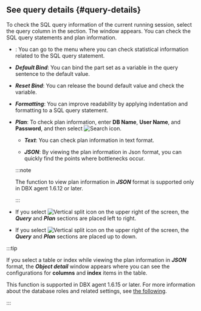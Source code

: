 ## See query details {#query-details}

To check the SQL query information of the current running session, select the <span class="uitext">query</span> column in the <Cmdname sid="active_sessions" className="uitext" /> section. The <Cmdname sid="TTL06224" className="uitext" /> window appears. You can check the SQL query statements and plan information.

<InDoc product="postgresql,postgresql-v1">

<ImgLang img="db-sql-details-postgresql.png" desc="SQL details" />

</InDoc>

<Xclude product="postgresql,postgresql-v1">

<ImgLang img="db-sql-details-common.png" desc="SQL details" />

</Xclude>

-   <Cmdname sid="BTN06225" className="uitext" />: You can go to the <Cmdname sid="statistics_sql" className="uitext" /> menu where you can check statistical information related to the SQL query statement.

-   **_Default Bind_**: You can bind the part set as a variable in the query sentence to the default value.

-   **_Reset Bind_**: You can release the bound default value and check the variable.

-   **_Formatting_**: You can improve readability by applying indentation and formatting to a SQL query statement.

-   **_Plan_**: To check plan information, enter **DB Name**, **User Name**, and **Password**, and then select ![Search icon](/img/ico-btn-search.png).

    <InDoc product='postgresql,postgresql-v1'>

    -   **_Text_**: You can check plan information in text format.

    -   **_JSON_**: By viewing the plan information in Json format, you can quickly find the points where bottlenecks occur.

    :::note

    The function to view plan information in **_JSON_** format is supported only in DBX agent 1.6.12 or later.

    :::

    </InDoc>

-   If you select ![Vertical split icon](/img/ic-column.svg) on the upper right of the screen, the **_Query_** and **_Plan_** sections are placed left to right.

-   If you select ![Vertical split icon](/img/ic-layout-horizontal.svg) on the upper right of the screen, the **_Query_** and **_Plan_** sections are placed up to down.

<InDoc product='postgresql,postgresql-v1'>

:::tip

If you select a table or index while viewing the plan information in **_JSON_** format, the **_Object detail_** window appears where you can see the configurations for **columns** and **index** items in the table.

<ImgLang img='db-sql-objectdetail-pg.png' desc='Object detail' />

This function is supported in DBX agent 1.6.15 or later. For more information about the database roles and related settings, see [the following](install-agent#uid).

:::

</InDoc>
